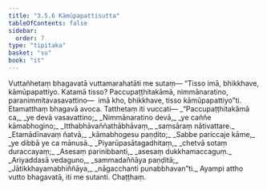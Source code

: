 ```yaml
---
title: "3.5.6 Kāmūpapattisutta"
tableOfContents: false
sidebar:
  order: 7
type: "tipitaka"
basket: "su"
book: "it"
---
```



<DynamicBreadcrumb />

<Division number="95" book="it" bookNo="18" page="258">

<Paragraph number="677" book="it">
Vuttañhetaṃ bhagavatā vuttamarahatāti me sutaṃ—
</Paragraph>

<Paragraph number="678" book="it">
“Tisso imā, bhikkhave, kāmūpapattiyo. Katamā tisso? Paccupaṭṭhitakāmā, nimmānaratino, paranimmitavasavattino—  imā kho, bhikkhave, tisso kāmūpapattiyo”ti. Etamatthaṃ bhagavā avoca. Tatthetaṃ iti vuccati—
</Paragraph>

<Paragraph number="679" type="verses" book="it">
_“Paccupaṭṭhitakāmā ca,_  
_ye devā vasavattino;_  
_Nimmānaratino devā,_  
_ye caññe kāmabhogino;_  
_Itthabhāvaññathābhāvaṃ,_  
_saṃsāraṃ nātivattare._  

</Paragraph>

<Paragraph number="680" type="verses" book="it">
_Etamādīnavaṃ ñatvā,_  
_kāmabhogesu paṇḍito;_  
_Sabbe pariccaje kāme,_  
_ye dibbā ye ca mānusā._  

</Paragraph>

<Paragraph number="681" type="verses" book="it">
_Piyarūpasātagadhitaṃ,_  
_chetvā sotaṃ duraccayaṃ;_  
_Asesaṃ parinibbanti,_  
_asesaṃ dukkhamaccaguṃ._  

</Paragraph>

<Paragraph number="682" type="verses" book="it">
_Ariyaddasā vedaguno,_  
_sammadaññāya paṇḍitā;_  
_Jātikkhayamabhiññāya,_  
_nāgacchanti punabbhavan”ti._  

</Paragraph>

<Paragraph number="683" book="it">
Ayampi attho vutto bhagavatā, iti me sutanti.

</Paragraph>
</Division>

<Paragraph number="684" type="center" book="it">
Chaṭṭhaṃ.
</Paragraph>